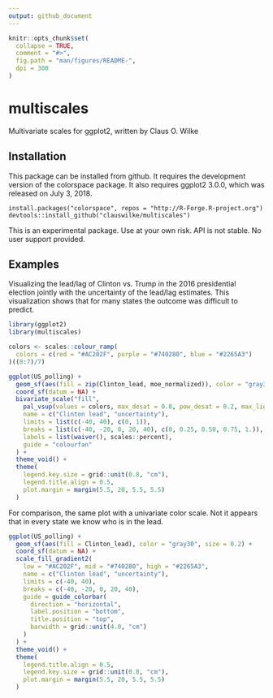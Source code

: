 ```yaml
---
output: github_document
---
```


<!-- README.md is generated from README.Rmd. Please edit that file -->

```r
knitr::opts_chunk$set(
  collapse = TRUE,
  comment = "#>",
  fig.path = "man/figures/README-",
  dpi = 300
)
```

# multiscales

Multivariate scales for ggplot2, written by Claus O. Wilke


## Installation

This package can be installed from github. It requires the development version of the colorspace package. It also requires ggplot2 3.0.0, which was released on July 3, 2018.
```
install.packages("colorspace", repos = "http://R-Forge.R-project.org")
devtools::install_github("clauswilke/multiscales")
```
This is an experimental package. Use at your own risk. API is not stable. No user support provided.

## Examples

Visualizing the lead/lag of Clinton vs. Trump in the 2016 presidential election jointly with the uncertainty of the lead/lag estimates. This visualization shows that for many states the outcome was difficult to predict.
```r
library(ggplot2)
library(multiscales)

colors <- scales::colour_ramp(
  colors = c(red = "#AC202F", purple = "#740280", blue = "#2265A3")
)((0:7)/7)

ggplot(US_polling) + 
  geom_sf(aes(fill = zip(Clinton_lead, moe_normalized)), color = "gray30", size = 0.2) + 
  coord_sf(datum = NA) +
  bivariate_scale("fill",
    pal_vsup(values = colors, max_desat = 0.8, pow_desat = 0.2, max_light = 0.7, pow_light = 1),
    name = c("Clinton lead", "uncertainty"),
    limits = list(c(-40, 40), c(0, 1)),
    breaks = list(c(-40, -20, 0, 20, 40), c(0, 0.25, 0.50, 0.75, 1.)),
    labels = list(waiver(), scales::percent),
    guide = "colourfan"
  ) +
  theme_void() +
  theme(
    legend.key.size = grid::unit(0.8, "cm"),
    legend.title.align = 0.5,
    plot.margin = margin(5.5, 20, 5.5, 5.5)
  )
```

For comparison, the same plot with a univariate color scale. Not it appears that in every state we know who is in the lead.
```r
ggplot(US_polling) + 
  geom_sf(aes(fill = Clinton_lead), color = "gray30", size = 0.2) + 
  coord_sf(datum = NA) +
  scale_fill_gradient2(
    low = "#AC202F", mid = "#740280", high = "#2265A3",
    name = c("Clinton lead", "uncertainty"),
    limits = c(-40, 40),
    breaks = c(-40, -20, 0, 20, 40),
    guide = guide_colorbar(
      direction = "horizontal",
      label.position = "bottom",
      title.position = "top",
      barwidth = grid::unit(4.0, "cm")
    )
  ) +
  theme_void() +
  theme(
    legend.title.align = 0.5,
    legend.key.size = grid::unit(0.8, "cm"),
    plot.margin = margin(5.5, 20, 5.5, 5.5)
  )
```
